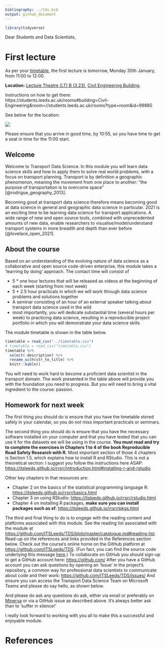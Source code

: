 ```yaml
---
bibliography: ../tds.bib
output: github_document
---
```


<!-- message to students, 2021-01-28 -->

```r
library(tidyverse)
```

Dear Students and Data Scientists,

# First lecture

As per your [timetable](http://timetable.leeds.ac.uk/teaching/202223/reporting/Individual?objectclass=module&idtype=name&identifier=TRAN5340M01&&template=SWSCUST+module+Individual&days=1-7&weeks=1-52&periods=1-21), the first lecture is tomorrow, Monday 30th January, from 11:00 to 12:00.

**Location:** [Lecture Theatre (LT) B (3.23)](https://students.leeds.ac.uk/rooms#building=Civil-Engineering&room=//students.leeds.ac.uk/rooms?type=room&id=99885), [Civil Engineering Building](https://students.leeds.ac.uk/rooms#building=Civil-Engineering).

Instructions on how to get there: https://students.leeds.ac.uk/rooms#building=Civil-Engineering&room=//students.leeds.ac.uk/rooms?type=room&id=99885

See below for the location:

![](https://user-images.githubusercontent.com/1825120/215348802-f065cda3-9770-404d-804a-3e8ed290e343.png)

Please ensure that you arrive in good time, by 10:55, so you have time to get a seat in time for the 11:00 start.

## Welcome

Welcome to Transport Data Science.
In this module you will learn data science skills and how to apply them to solve real world problems, with a focus on transport planning.
Transport is by definition a geographic phenomenon, meaning the movement from one place to another: "the purpose of transportation is to overcome space" [@rodrigue_geography_2013].

Becoming good at transport data science therefore means becoming good at data science in general and geographic data science in particular.
2021 is an exciting time to be learning data science for transport applications.
A wide range of new and open source tools, combined with unprecedented amounts of new data, enable researchers to visualise/model/understand transport systems in more breadth and depth than ever before [@lovelace_open_2021].

## About the course

Based on an understanding of the evolving nature of data science as a collaborative and open source code-driven enterprise, this module takes a 'learning by doing' approach.
The contact time will consist of

-   5 \* one hour lectures that will be released as videos at the beginning of each week (starting from next week)
-   5 \* 2.5 hour practicals in which we will work through data science problems and solutions together
-   A seminar consisting of an hour of an external speaker talking about transport data science used in the wild
-   most importantly, you will dedicate substantial time (several hours per week) to practicing data science, resulting in a reproducible project portfolio in which you will demonstrate your data science skills

The module timetable is shown in the table below.

```r
timetable = read_csv("../timetable.csv")
# timetable = read_csv("timetable.csv")
timetable %>% 
  select(-description) %>% 
  rename_with(str_to_title) %>% 
  knitr::kable()
```

You will need to work hard to become a proficient data scientist in the transport domain.
The work presented in the table above will provide you with the foundation you need to progress.
But you will need to bring a vital ingredient to the course: passion.

## Homework for next week

The first thing you should do is ensure that you have the timetable stored safely in your calendar, so you do not miss important practicals or seminars.
<!-- You can watch the lectures in your own time but you *must* ensure you have watched each one and taken notes before each practical session on Thursdays. -->

The second thing you should do is ensure that you have the necessary software installed on your computer and that you have tested that you can use it for the datasets we will be using in the course.
**You must read and try to complete the exercises in Chapters 1 to 4 of the book Reproducible Road Safety Research with R.** Most important section of those 4 chapters is Section 1.5, which explains how to install R and RStudio.
This is not a theoretical section: I suggest you follow the instructions here ASAP: <https://itsleeds.github.io/rrsrr/introduction.html#installing-r-and-rstudio>

Other key chapters in that resources are:

-   Chapter 2 on the basics of the statistical programming language R: <https://itsleeds.github.io/rrsrr/basics.html>
-   Chapter 3 on using RStudio: <https://itsleeds.github.io/rrsrr/rstudio.html>
-   Chapter 4 on installing R packages, **make sure you can install packages such as sf**: <https://itsleeds.github.io/rrsrr/pkgs.html>

The third and final thing to do is to *engage* with the reading content and platforms associated with this module.
See the reading list associated with the module at <https://github.com/ITSLeeds/TDS/blob/master/catalogue.md#reading-list>.
Read-up on the references and links provided in the References section below.
Check out the course's online home on the GitHub platform at <https://github.com/ITSLeeds/TDS>.
(Fun fact, you can find the source code underlying this message [here](https://github.com/ITSLeeds/TDS/blob/master/messages/welcome.Rmd).) To collaborate on GitHub you should sign-up to get a GitHub account here: <https://github.com/> After you have a GitHub account you can ask questions by opening an 'Issue' in the project's repository, a common way for professional data scientists to communicate about code and their work: <https://github.com/ITSLeeds/TDS/issues/> And ensure you can access the Transport Data Science Team on Microsoft Teams and please do say hello, as shown below.

<!-- ![](https://user-images.githubusercontent.com/1825120/106159315-8f1fd880-617c-11eb-91be-1a6a123082b2.png) -->

And please do ask any questions do ask, either via email or preferably on [Minerva](https://minerva.leeds.ac.uk/ultra/courses/_542966_1/outline) or via a GitHub issue as described above.
It's always better ask than to 'suffer in silence!'

I really look forward to working with you all to make this a successful and enjoyable module.

# References
